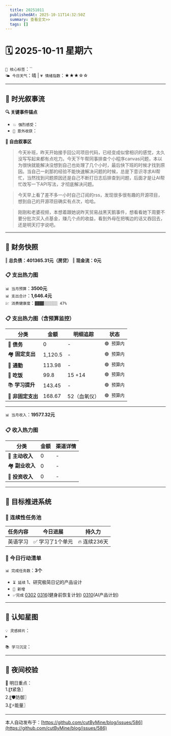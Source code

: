 ```yaml
---
  title: 20251011
  publishedAt: 2025-10-11T14:32:50Z
  summary: 查看全文>>
  tags: []
---
```


# 🗓️ 2025-10-11 星期六  
`🔑 核心标签`：``  
`🌤️ 今日天气`：晴 | `💗 情绪指数`：★★★☆☆   

---


## 🌊 **时光叙事流**
**🔍 关键事件锚点**  
- `💥 强烈感受`：         
- `🎉 意外收获`：           

**📖 自由叙事区**  
> 今天补班，昨天开始接手回公司项目代码，已经变成似曾相识的感觉，太久没写写起来都有点吃力。今天下午帮同事排查个小程序canvas问题，本以为很快就能解决没想到自己也处理了几个小时，最后快下班的时候才找到原因。当自己一刹那的经验不能快速解决问题的时候，总是下意识寻求AI帮忙，当然找到问题原因还是自己不断打日志后排查到问题，后面才是让AI帮忙改写一下API写法，才彻底解决问题。

> 今天早上看了差不多一小时自己订阅的rss，发现很多很有趣的开源项目，想到自己的开源项目确实有点次，哈哈。

> 刚刚和老婆视频，本想着跟她说昨天贸易战黑天鹅事件，想看看她下周要不要分批次买入点基金，赚几个点的收益，看到外母在把嘴边的话又吞回去，还是明天打字说吧。

---

## 💸 **财务快照**
‖ **总负债：401365.31元（房贷）**
‖ **现金流：0元**

### 📋 支出热力图

`📊 当月预算`：**3500元**  
`📊 支出合计`：**1,646.4元**  
`💹 消费健康度`：`▓▓▓▓░░░░░░ 47%`  
### 📋 支出热力图（含预算监控）
| 分类         | 金额    | 明细追踪                  | 状态           |
|--------------|---------|---------------------------|----------------|
| 🏦 **债务**    | 0   |  -  | `🟢 预算内`   |
| 🏘️ **固定支出** | 1,120.5     |  -  | `🟢 预算内`     |
| 🚌 **通勤**     | 113.98   | -  | `🟢 预算内`     |
| 🍜 **吃饭**     | 99.8  |  15 +14  | `🟢 预算内`   |
| 📚 **学习提升** | 143.45      |   -     | `🟢 预算内`     |
| 🎲 **非固定支出** | 168.67   |  52（血氧仪）  | `🟢 预算内`  |
---

`📊 当月收入`：**19577.32元**  

### 📋 收入热力图
| 分类         | 金额    | 渠道详情             |
|--------------|---------|-------------------------|
| 🏦 **主动收入**  | 0                | -        |
| 🏘️ **副业收入**  | 0                | -        |
| 🚌 **投资收入**  | 0                | -        |



---

## 🎯 **目标推进系统**

### 🔄 连续性任务池
| 任务内容                | 今日进展          | 持久力     |
|-------------------------|-------------------|------------|
| 英语学习         | ✅ 学习了1个单元 | 🔥 连续236天  |




### 📌 今日行动清单

`📊 完成任务数`：**3个**  
- `⏳ 延续` 1、研究极简日记的产品设计             
- `🚩 新增`   
- `✅完成` [0302](note://WEB9685e40ae7a6464db1196641a1ffd0ee)   [0316](note://WEBc1fcc89ec3e741538b703e8017b38c9f)(健身前恢复计划)  [0310](note://WEBfc89f9187c014fbe9fab88e2d09b4bde)(AI产品计划)


---

## 🌌 **认知星图**
`💡 灵感碎片`：  
▸ 


`📚 学习沉淀`：  
>    

---

## 🌃 夜间校验

🚀 明日重点：  
1.〖❗紧急〗  
2.〖🛡️防御〗  
3.〖⚡能量〗

---
本人自动发布于：[https://github.com/cutByMine/blog/issues/586](https://github.com/cutByMine/blog/issues/586)
